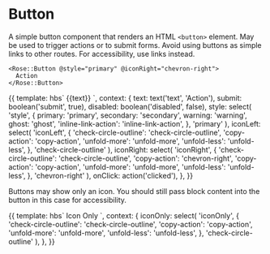 
<Meta title="Rose|Button" component="Button" />

# Button

A simple button component that renders an HTML `<button>` element.  May be used
to trigger actions or to submit forms.  Avoid using buttons as simple links to
other routes.  For accessibility, use links instead.

```htmlbars
<Rose::Button @style="primary" @iconRight="chevron-right">
  Action
</Rose::Button>
```

<Preview>
  <Story name="Advanced">{{
    template: hbs`
      <Rose::Button
        @submit={{submit}}
        @disabled={{disabled}}
        @style={{style}}
        @iconLeft={{iconLeft}}
        @iconRight={{iconRight}}
        {{on "click" onClick}}
      >
        {{text}}
      </Rose::Button>
    `,
    context: {
      text: text('text', 'Action'),
      submit: boolean('submit', true),
      disabled: boolean('disabled', false),
      style: select(
        'style',
        {
          primary: 'primary',
          secondary: 'secondary',
          warning: 'warning',
          ghost: 'ghost',
          'inline-link-action': 'inline-link-action',
        },
        'primary'
      ),
      iconLeft: select(
        'iconLeft',
        {
          'check-circle-outline': 'check-circle-outline',
          'copy-action': 'copy-action',
          'unfold-more': 'unfold-more',
          'unfold-less': 'unfold-less',
        },
        'check-circle-outline'
      ),
      iconRight: select(
        'iconRight',
        {
          'check-circle-outline': 'check-circle-outline',
          'copy-action': 'chevron-right',
          'copy-action': 'copy-action',
          'unfold-more': 'unfold-more',
          'unfold-less': 'unfold-less',
        },
        'chevron-right'
      ),
      onClick: action('clicked'),
    },
  }}</Story>
</Preview>

Buttons may show only an icon.  You should still pass block content into the
button in this case for accessibility.

<Preview>
  <Story name="Icon Only">{{
    template: hbs`
      <Rose::Button @style="secondary" @iconOnly={{iconOnly}}>
        Icon Only
      </Rose::Button>
    `,
    context: {
      iconOnly: select(
        'iconOnly',
        {
          'check-circle-outline': 'check-circle-outline',
          'copy-action': 'copy-action',
          'unfold-more': 'unfold-more',
          'unfold-less': 'unfold-less',
        },
        'check-circle-outline'
      ),
    },
  }}</Story>
</Preview>
